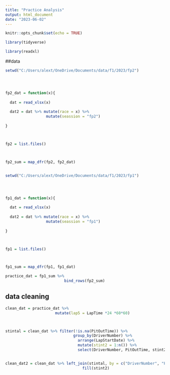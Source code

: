 ```yaml
---
title: "Practice Analysis"
output: html_document
date: "2023-06-02"
---
```


```r
knitr::opts_chunk$set(echo = TRUE)
```


```r


library(tidyverse)

library(readxl)


```

##data

```r

setwd("C:/Users/alext/OneDrive/Documents/data/f1/2023/fp2")




fp2_dat = function(x){
  
  dat = read_xlsx(x)
  
  dat2 = dat %>% mutate(race = x) %>%
                  mutate(seassion = "fp2")
  
}



fp2 = list.files()



fp2_sum = map_dfr(fp2, fp2_dat)


setwd("C:/Users/alext/OneDrive/Documents/data/f1/2023/fp1")




fp1_dat = function(x){
  
  dat = read_xlsx(x)
  
  dat2 = dat %>% mutate(race = x) %>%
                  mutate(seassion = "fp1")
  
}



fp1 = list.files()



fp1_sum = map_dfr(fp1, fp1_dat)

practice_dat = fp1_sum %>% 
                          bind_rows(fp2_sum)

```


## data cleaning

```r



clean_dat = practice_dat %>%
                      mutate(lap5 = LapTime *24 *60*60) 



stintal = clean_dat %>% filter(!is.na(PitOutTime)) %>%
                              group_by(DriverNumber) %>%
                                arrange(LapStartDate) %>%
                                mutate(stint2 = 1:n()) %>%
                                select(DriverNumber, PitOutTime, stint2)


clean_dat2 = clean_dat %>% left_join(stintal, by = c("DriverNumber", "PitOutTime")) %>%
                                  fill(stint2)
                      











```